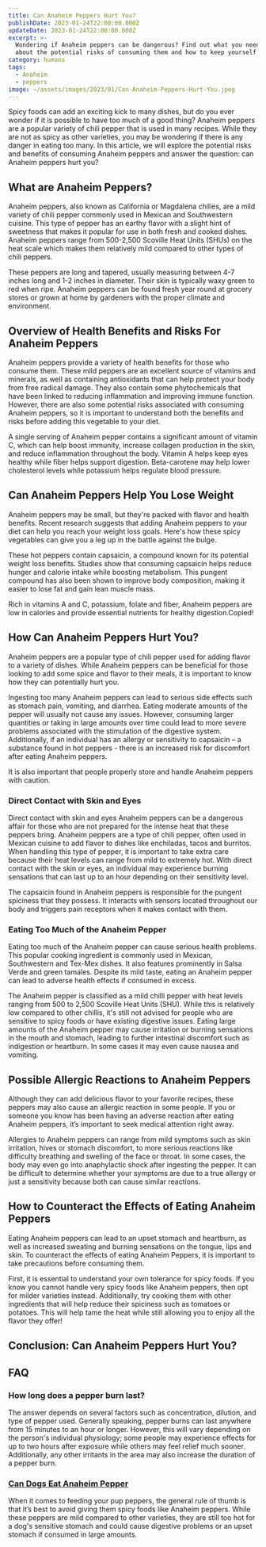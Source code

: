 ```yaml
---
title: Can Anaheim Peppers Hurt You?
publishDate: 2023-01-24T22:00:00.000Z
updateDate: 2023-01-24T22:00:00.000Z
excerpt: >-
  Wondering if Anaheim peppers can be dangerous? Find out what you need to know
  about the potential risks of consuming them and how to keep yourself safe.
category: humans
tags:
  - Anaheim
  - peppers
image: ~/assets/images/2023/01/Can-Anaheim-Peppers-Hurt-You.jpeg
---
```


Spicy foods can add an exciting kick to many dishes, but do you ever wonder if it is possible to have too much of a good thing? Anaheim peppers are a popular variety of chili pepper that is used in many recipes. While they are not as spicy as other varieties, you may be wondering if there is any danger in eating too many. In this article, we will explore the potential risks and benefits of consuming Anaheim peppers and answer the question: can Anaheim peppers hurt you?

## What are Anaheim Peppers?

Anaheim peppers, also known as California or Magdalena chilies, are a mild variety of chili pepper commonly used in Mexican and Southwestern cuisine. This type of pepper has an earthy flavor with a slight hint of sweetness that makes it popular for use in both fresh and cooked dishes. Anaheim peppers range from 500-2,500 Scoville Heat Units (SHUs) on the heat scale which makes them relatively mild compared to other types of chili peppers.

These peppers are long and tapered, usually measuring between 4-7 inches long and 1-2 inches in diameter. Their skin is typically waxy green to red when ripe. Anaheim peppers can be found fresh year round at grocery stores or grown at home by gardeners with the proper climate and environment.

## Overview of Health Benefits and Risks For Anaheim Peppers

Anaheim peppers provide a variety of health benefits for those who consume them. These mild peppers are an excellent source of vitamins and minerals, as well as containing antioxidants that can help protect your body from free radical damage. They also contain some phytochemicals that have been linked to reducing inflammation and improving immune function. However, there are also some potential risks associated with consuming Anaheim peppers, so it is important to understand both the benefits and risks before adding this vegetable to your diet.

A single serving of Anaheim pepper contains a significant amount of vitamin C, which can help boost immunity, increase collagen production in the skin, and reduce inflammation throughout the body. Vitamin A helps keep eyes healthy while fiber helps support digestion. Beta-carotene may help lower cholesterol levels while potassium helps regulate blood pressure.

## Can Anaheim Peppers Help You Lose Weight 

Anaheim peppers may be small, but they're packed with flavor and health benefits. Recent research suggests that adding Anaheim peppers to your diet can help you reach your weight loss goals. Here's how these spicy vegetables can give you a leg up in the battle against the bulge.

These hot peppers contain capsaicin, a compound known for its potential weight loss benefits. Studies show that consuming capsaicin helps reduce hunger and calorie intake while boosting metabolism. This pungent compound has also been shown to improve body composition, making it easier to lose fat and gain lean muscle mass.

Rich in vitamins A and C, potassium, folate and fiber, Anaheim peppers are low in calories and provide essential nutrients for healthy digestion.Copied!

## How Can Anaheim Peppers Hurt You?

Anaheim peppers are a popular type of chili pepper used for adding flavor to a variety of dishes. While Anaheim peppers can be beneficial for those looking to add some spice and flavor to their meals, it is important to know how they can potentially hurt you.

Ingesting too many Anaheim peppers can lead to serious side effects such as stomach pain, vomiting, and diarrhea. Eating moderate amounts of the pepper will usually not cause any issues. However, consuming larger quantities or taking in large amounts over time could lead to more severe problems associated with the stimulation of the digestive system. Additionally, if an individual has an allergy or sensitivity to capsaicin – a substance found in hot peppers - there is an increased risk for discomfort after eating Anaheim peppers.

It is also important that people properly store and handle Anaheim peppers with caution.

### Direct Contact with Skin and Eyes

Direct contact with skin and eyes Anaheim peppers can be a dangerous affair for those who are not prepared for the intense heat that these peppers bring. Anaheim peppers are a type of chili pepper, often used in Mexican cuisine to add flavor to dishes like enchiladas, tacos and burritos. When handling this type of pepper, it is important to take extra care because their heat levels can range from mild to extremely hot. With direct contact with the skin or eyes, an individual may experience burning sensations that can last up to an hour depending on their sensitivity level.

The capsaicin found in Anaheim peppers is responsible for the pungent spiciness that they possess. It interacts with sensors located throughout our body and triggers pain receptors when it makes contact with them.

### Eating Too Much of the Anaheim Pepper

Eating too much of the Anaheim pepper can cause serious health problems. This popular cooking ingredient is commonly used in Mexican, Southwestern and Tex-Mex dishes. It also features prominently in Salsa Verde and green tamales. Despite its mild taste, eating an Anaheim pepper can lead to adverse health effects if consumed in excess.

The Anaheim pepper is classified as a mild chilli pepper with heat levels ranging from 500 to 2,500 Scoville Heat Units (SHU). While this is relatively low compared to other chillis, it's still not advised for people who are sensitive to spicy foods or have existing digestive issues. Eating large amounts of the Anaheim pepper may cause irritation or burning sensations in the mouth and stomach, leading to further intestinal discomfort such as indigestion or heartburn. In some cases it may even cause nausea and vomiting.

## Possible Allergic Reactions to Anaheim Peppers

Although they can add delicious flavor to your favorite recipes, these peppers may also cause an allergic reaction in some people. If you or someone you know has been having an adverse reaction after eating Anaheim peppers, it’s important to seek medical attention right away.

Allergies to Anaheim peppers can range from mild symptoms such as skin irritation, hives or stomach discomfort, to more serious reactions like difficulty breathing and swelling of the face or throat. In some cases, the body may even go into anaphylactic shock after ingesting the pepper. It can be difficult to determine whether your symptoms are due to a true allergy or just a sensitivity because both can cause similar reactions.

## How to Counteract the Effects of Eating Anaheim Peppers

Eating Anaheim peppers can lead to an upset stomach and heartburn, as well as increased sweating and burning sensations on the tongue, lips and skin. To counteract the effects of eating Anaheim Peppers, it is important to take precautions before consuming them.

First, it is essential to understand your own tolerance for spicy foods. If you know you cannot handle very spicy foods like Anaheim peppers, then opt for milder varieties instead. Additionally, try cooking them with other ingredients that will help reduce their spiciness such as tomatoes or potatoes. This will help tame the heat while still allowing you to enjoy all the flavor they offer!

## Conclusion: Can Anaheim Peppers Hurt You?

## FAQ

### How long does a pepper burn last?

The answer depends on several factors such as concentration, dilution, and type of pepper used. Generally speaking, pepper burns can last anywhere from 15 minutes to an hour or longer. However, this will vary depending on the person's individual physiology; some people may experience effects for up to two hours after exposure while others may feel relief much sooner. Additionally, any other irritants in the area may also increase the duration of a pepper burn.

### [Can Dogs Eat Anaheim Pepper](https://veggiesville.com/potential-benefits-and-risks-of-dogs-eating-anaheim-peppers/)

When it comes to feeding your pup peppers, the general rule of thumb is that it’s best to avoid giving them spicy foods like Anaheim peppers. While these peppers are mild compared to other varieties, they are still too hot for a dog's sensitive stomach and could cause digestive problems or an upset stomach if consumed in large amounts.
